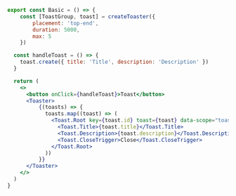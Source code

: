 ```jsx
export const Basic = () => {
    const [ToastGroup, toast] = createToaster({
        placement: 'top-end',
        duration: 5000,
        max: 5
    })

  const handleToast = () => {
    toast.create({ title: 'Title', description: 'Description' })
  }

  return (
    <>
      <button onClick={handleToast}>Toast</button>
      <Toaster>
          {(toasts) => {
            toasts.map((toast) => (
              <Toast.Root key={toast.id} toast={toast} data-scope="toast" data-part="root">
                <Toast.Title>{toast.title}</Toast.Title>
                <Toast.Description>{toast.description}</Toast.Description>
                <Toast.CloseTrigger>Close</Toast.CloseTrigger>
              </Toast.Root>
            ))
          }}
      </Toaster>
    </>
  )
}
```
